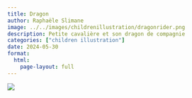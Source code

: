 ```yaml
---
title: Dragon
author: Raphaële Slimane
image: ../../images/childrenillustration/dragonrider.png
description: Petite cavalière et son dragon de compagnie
categories: ["children illustration"]
date: 2024-05-30
format:
  html:
    page-layout: full
---
```


![](../../images/childrenillustration/dragonrider.png)

